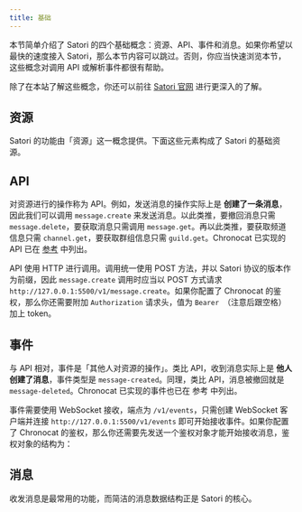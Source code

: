 ```yaml
---
title: 基础
---
```



<AreaDevelop />

本节简单介绍了 Satori 的四个基础概念：资源、API、事件和消息。如果你希望以最快的速度接入
Satori，那么本节内容可以跳过。否则，你应当快速浏览本节，这些概念对调用 API 或解析事件都很有帮助。

除了在本站了解这些概念，你还可以前往 [Satori 官网](https://satori.js.org/zh-CN/) 进行更深入的了解。

## 资源

Satori 的功能由「资源」这一概念提供。下面这些元素构成了 Satori 的基础资源。

<Constructing />

## API

对资源进行的操作称为 API。例如，发送消息的操作实际上是 **创建了一条消息**，因此我们可以调用 `message.create`
来发送消息。以此类推，要撤回消息只需 `message.delete`，要获取消息只需调用 `message.get`。再以此类推，要获取频道信息只需
`channel.get`，要获取群组信息只需 `guild.get`。Chronocat 已实现的 API 已在 [参考](/develop/satori/reference/api) 中列出。

API 使用 HTTP 进行调用。调用统一使用 POST 方法，并以 Satori 协议的版本作为前缀，因此 `message.create` 调用时应当以 POST 方式请求
`http://127.0.0.1:5500/v1/message.create`。如果你配置了 Chronocat 的鉴权，那么你还需要附加 `Authorization` 请求头，值为
`Bearer `（注意后跟空格）加上 token。

## 事件

与 API 相对，事件是「其他人对资源的操作」。类比 API，收到消息实际上是 **他人创建了消息**，事件类型是 `message-created`。同理，类比
API，消息被撤回就是 `message-deleted`。Chronocat 已实现的事件也已在 参考 中列出。

事件需要使用 WebSocket 接收，端点为 `/v1/events`，只需创建 WebSocket 客户端并连接 `http://127.0.0.1:5500/v1/events`
即可开始接收事件。如果你配置了 Chronocat 的鉴权，那么你还需要先发送一个鉴权对象才能开始接收消息，鉴权对象的结构为：

<Constructing />

## 消息

收发消息是最常用的功能，而简洁的消息数据结构正是 Satori 的核心。

<Constructing />
